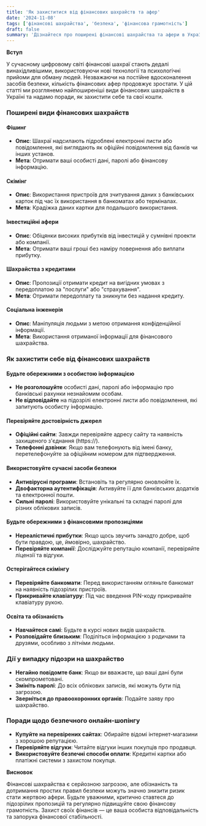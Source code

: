 ```yaml
---
title: 'Як захиститися від фінансових шахрайств та афер'
date: '2024-11-08'
tags: ['фінансові шахрайства', 'безпека', 'фінансова грамотність']
draft: false
summary: 'Дізнайтеся про поширені фінансові шахрайства та афери в Україні та як захистити себе від них. Практичні поради для забезпечення фінансової безпеки.'
---
```


**Вступ**

У сучасному цифровому світі фінансові шахраї стають дедалі винахідливішими, використовуючи нові технології та психологічні прийоми для обману людей. Незважаючи на постійне вдосконалення засобів безпеки, кількість фінансових афер продовжує зростати. У цій статті ми розглянемо найпоширеніші види фінансових шахрайств в Україні та надамо поради, як захистити себе та свої кошти.

### Поширені види фінансових шахрайств

#### Фішинг

- **Опис**: Шахраї надсилають підроблені електронні листи або повідомлення, які виглядають як офіційні повідомлення від банків чи інших установ.
- **Мета**: Отримати ваші особисті дані, паролі або фінансову інформацію.

#### Скімінг

- **Опис**: Використання пристроїв для зчитування даних з банківських карток під час їх використання в банкоматах або терміналах.
- **Мета**: Крадіжка даних картки для подальшого використання.

#### Інвестиційні афери

- **Опис**: Обіцянки високих прибутків від інвестицій у сумнівні проекти або компанії.
- **Мета**: Отримати ваші гроші без наміру повернення або виплати прибутку.

#### Шахрайства з кредитами

- **Опис**: Пропозиції отримати кредит на вигідних умовах з передоплатою за "послуги" або "страхування".
- **Мета**: Отримати передоплату та зникнути без надання кредиту.

#### Соціальна інженерія

- **Опис**: Маніпуляція людьми з метою отримання конфіденційної інформації.
- **Мета**: Використання отриманої інформації для фінансового шахрайства.

### Як захистити себе від фінансових шахрайств

#### Будьте обережними з особистою інформацією

- **Не розголошуйте** особисті дані, паролі або інформацію про банківські рахунки незнайомим особам.
- **Не відповідайте** на підозрілі електронні листи або повідомлення, які запитують особисту інформацію.

#### Перевіряйте достовірність джерел

- **Офіційні сайти**: Завжди перевіряйте адресу сайту та наявність захищеного з'єднання (https://).
- **Телефонні дзвінки**: Якщо вам телефонують від імені банку, перетелефонуйте за офіційним номером для підтвердження.

#### Використовуйте сучасні засоби безпеки

- **Антивірусні програми**: Встановіть та регулярно оновлюйте їх.
- **Двофакторна аутентифікація**: Активуйте її для банківських додатків та електронної пошти.
- **Сильні паролі**: Використовуйте унікальні та складні паролі для різних облікових записів.

#### Будьте обережними з фінансовими пропозиціями

- **Нереалістичні прибутки**: Якщо щось звучить занадто добре, щоб бути правдою, це, ймовірно, шахрайство.
- **Перевіряйте компанії**: Досліджуйте репутацію компанії, перевіряйте ліцензії та відгуки.

#### Остерігайтеся скімінгу

- **Перевіряйте банкомати**: Перед використанням огляньте банкомат на наявність підозрілих пристроїв.
- **Прикривайте клавіатуру**: Під час введення PIN-коду прикривайте клавіатуру рукою.

#### Освіта та обізнаність

- **Навчайтеся самі**: Будьте в курсі нових видів шахрайств.
- **Розповідайте близьким**: Поділіться інформацією з родичами та друзями, особливо з літніми людьми.

### Дії у випадку підозри на шахрайство

- **Негайно повідомте банк**: Якщо ви вважаєте, що ваші дані були скомпрометовані.
- **Змініть паролі**: До всіх облікових записів, які можуть бути під загрозою.
- **Зверніться до правоохоронних органів**: Подайте заяву про шахрайство.

### Поради щодо безпечного онлайн-шопінгу

- **Купуйте на перевірених сайтах**: Обирайте відомі інтернет-магазини з хорошою репутацією.
- **Перевіряйте відгуки**: Читайте відгуки інших покупців про продавця.
- **Використовуйте безпечні способи оплати**: Кредитні картки або платіжні системи з захистом покупця.

**Висновок**

Фінансові шахрайства є серйозною загрозою, але обізнаність та дотримання простих правил безпеки можуть значно знизити ризик стати жертвою афери. Будьте уважними, критично ставтеся до підозрілих пропозицій та регулярно підвищуйте свою фінансову грамотність. Захист своїх фінансів — це ваша особиста відповідальність та запорука фінансової стабільності.
